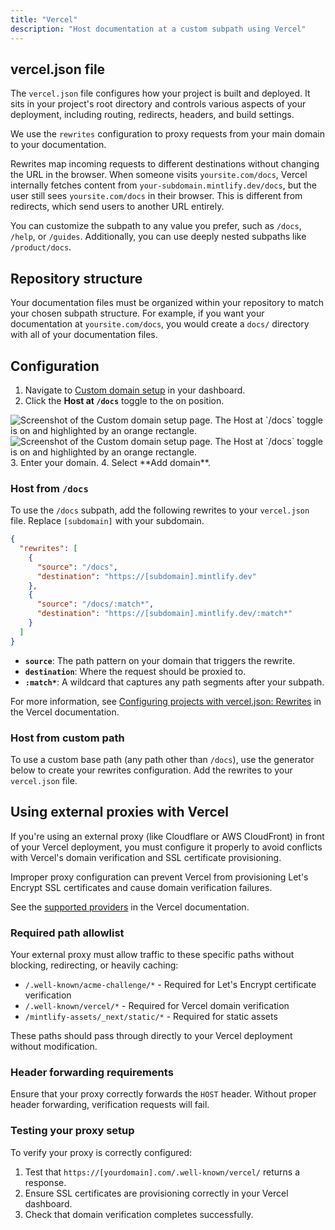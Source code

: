 ```yaml
---
title: "Vercel"
description: "Host documentation at a custom subpath using Vercel"
---
```



## vercel.json file

The `vercel.json` file configures how your project is built and deployed. It sits in your project's root directory and controls various aspects of your deployment, including routing, redirects, headers, and build settings.

We use the `rewrites` configuration to proxy requests from your main domain to your documentation.

Rewrites map incoming requests to different destinations without changing the URL in the browser. When someone visits `yoursite.com/docs`, Vercel internally fetches content from `your-subdomain.mintlify.dev/docs`, but the user still sees `yoursite.com/docs` in their browser. This is different from redirects, which send users to another URL entirely.

You can customize the subpath to any value you prefer, such as `/docs`, `/help`, or `/guides`. Additionally, you can use deeply nested subpaths like `/product/docs`.

## Repository structure

Your documentation files must be organized within your repository to match your chosen subpath structure. For example, if you want your documentation at `yoursite.com/docs`, you would create a `docs/` directory with all of your documentation files.

## Configuration

1. Navigate to [Custom domain setup](https://dashboard.mintlify.com/settings/deployment/custom-domain) in your dashboard.
2. Click the **Host at `/docs`** toggle to the on position.
  <Frame>
    <img alt="Screenshot of the Custom domain setup page. The Host at `/docs` toggle is on and highlighted by an orange rectangle." src="/images/subpath/toggle-light.png" className="block dark:hidden" />
    <img alt="Screenshot of the Custom domain setup page. The Host at `/docs` toggle is on and highlighted by an orange rectangle." src="/images/subpath/toggle-dark.png" className="hidden dark:block" />
  </Frame>
3. Enter your domain.
4. Select **Add domain**.

### Host from `/docs`

To use the `/docs` subpath, add the following rewrites to your `vercel.json` file. Replace `[subdomain]` with your subdomain.

```json
{
  "rewrites": [
    {
      "source": "/docs",
      "destination": "https://[subdomain].mintlify.dev"
    },
    {
      "source": "/docs/:match*",
      "destination": "https://[subdomain].mintlify.dev/:match*"
    }
  ]
}
```

- **`source`**: The path pattern on your domain that triggers the rewrite.
- **`destination`**: Where the request should be proxied to.
- **`:match*`**: A wildcard that captures any path segments after your subpath.

For more information, see [Configuring projects with vercel.json: Rewrites](https://vercel.com/docs/projects/project-configuration#rewrites) in the Vercel documentation.

### Host from custom path

To use a custom base path (any path other than `/docs`), use the generator below to create your rewrites configuration. Add the rewrites to your `vercel.json` file.

<VercelJsonGenerator />

## Using external proxies with Vercel

If you're using an external proxy (like Cloudflare or AWS CloudFront) in front of your Vercel deployment, you must configure it properly to avoid conflicts with Vercel's domain verification and SSL certificate provisioning.

Improper proxy configuration can prevent Vercel from provisioning Let's Encrypt SSL certificates and cause domain verification failures.

See the [supported providers](https://vercel.com/guides/how-to-setup-verified-proxy#supported-providers-verified-proxy-lite) in the Vercel documentation.

### Required path allowlist

Your external proxy must allow traffic to these specific paths without blocking, redirecting, or heavily caching:

- `/.well-known/acme-challenge/*` - Required for Let's Encrypt certificate verification
- `/.well-known/vercel/*` - Required for Vercel domain verification
- `/mintlify-assets/_next/static/*` - Required for static assets

These paths should pass through directly to your Vercel deployment without modification.

### Header forwarding requirements

Ensure that your proxy correctly forwards the `HOST` header. Without proper header forwarding, verification requests will fail.

### Testing your proxy setup

To verify your proxy is correctly configured:

1. Test that `https://[yourdomain].com/.well-known/vercel/` returns a response.
2. Ensure SSL certificates are provisioning correctly in your Vercel dashboard.
3. Check that domain verification completes successfully.
